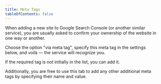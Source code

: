 ```yaml
---
title: Meta Tags
tableOfContents: false
---
```


When adding a new site to Google Search Console (or another similar service), you are usually asked to confirm your ownership of the website in one way or another.

Choose the option "via meta tag", specify this meta tag in the settings below, and voilà — the service will recognize you.

If the required tag is not initially in the list, you can add it.

Additionally, you are free to use this tab to add any other additional meta tags by specifying their name and value.
